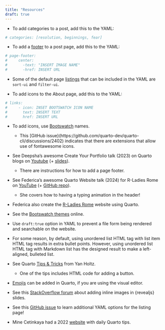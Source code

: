 ```yaml
---
title: "Resources"
draft: true
---
```


- To add categories to a post, add this to the YAML:
```r

# categories: [resolution, beginnings, fear]

```

- To add a [footer](https://quarto.org/docs/reference/projects/websites.html#footer) to a post page, add this to the YAML: 
```r

# page-footer:
#     center:
#       -text: "INSERT IMAGE NAME"
#       -href: INSERT URL

```
      
- Some of the default page [listings](https://quarto.org/docs/websites/website-listings.html) that can be included in the YAML are `sort-ui` and `filter-ui`.

- To add icons to the About page, add this to the YAML:
```r

# links:
#     - icon: INSET BOOTSWATCH ICON NAME
#       text: INSERT TEXT
#       href: INSERT URL

```

- To add icons, use [Bootswatch](https://icons.getbootstrap.com/?q=book) names.
  - This [GitHub issue}(https://github.com/quarto-dev/quarto-cli/discussions/2402) indicates that there are extensions that allow use of fontawesome icons.

- See Deepsha's awesome Create Your Portfolio talk (2023) on Quarto blogs on [Youtube](https://www.youtube.com/watch?v=xtSFXtDf4cM) (+ [slides](https://deepshamenghani.quarto.pub/portfolio-with-quarto-workshop/#/title-slide)).
  - There are instructions for how to add a page footer.

- See Federica's awesome Quarto Website talk (2024) for R-Ladies Rome on [YouTube](https://www.youtube.com/watch?v=KVMwJvoM9CE) (+ [GitHub repo](https://github.com/Fgazzelloni/building_a_website_in_r)).
  - She covers how to having a typing animation in the header!
  
- Federica also create the [R-Ladies Rome](https://github.com/rladies/website-italy-rladiesrome) website using Quarto.

- See the [Bootswatch themes](https://bootswatch.com/3/) online.

- Use `draft:true` option in YAML to prevent a file form being rendered and searchable on the website.

- For some reason, by default, using unordered list HTML tag with list item HTML tag results in extra bullet points. However, using unordered list HTML tag with Markdown list has the designed result to make a left-aligned, bulleted list.

- See Quarto [Tips & Tricks](https://www.productive-r-workflow.com/quarto-tricks) from Yan Holtz. 
  - One of the tips includes HTML code for adding a button.
  
- [Emojis](https://quarto.org/docs/visual-editor/content.html#emojis) can be added in Quarto, if you are using the visual editor.

- See this [StackOverflow forum](https://stackoverflow.com/questions/74100418/inline-images-in-quarto-markdown) about adding inline images in {revealjs} slides.

- See this [GitHub issue](https://github.com/quarto-dev/quarto-cli/discussions/9957) to learn additional YAML options for the listing page!

-  Mine Cetinkaya had a 2022 [website](https://mine-cetinkaya-rundel.github.io/quarto-tip-a-day/) with daily Quarto tips.
